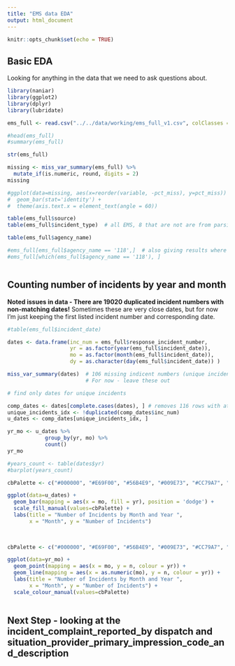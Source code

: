 ```yaml
---
title: "EMS data EDA"
output: html_document
---
```


```r
knitr::opts_chunk$set(echo = TRUE)
```

## Basic EDA

Looking for anything in the data that we need to ask questions about.

```r
library(naniar)
library(ggplot2)
library(dplyr)
library(lubridate)
```

```r
ems_full <- read.csv("../../data/working/ems_full_v1.csv", colClasses = c(rep("character", 4), "POSIXct", rep("character", 78)))

#head(ems_full)
#summary(ems_full)

```

```r
str(ems_full)
```

```r
missing <- miss_var_summary(ems_full) %>%
  mutate_if(is.numeric, round, digits = 2)
missing

#ggplot(data=missing, aes(x=reorder(variable, -pct_miss), y=pct_miss)) +
#  geom_bar(stat='identity') +
#  theme(axis.text.x = element_text(angle = 60))

```

```r
table(ems_full$source)
table(ems_full$incident_type)  # all EMS, 8 that are not are from parsing errors

```

```r
table(ems_full$agency_name)

#ems_full[ems_full$agency_name == '118',]  # also giving results where agency_name is NA
#ems_full[which(ems_full$agency_name == '118'), ]
```

```r

```

## Counting number of incidents by year and month

**Noted issues in data - There are 19020 duplicated incident numbers with non-matching dates!** Sometimes these are very close dates, but for now I'm just keeping the first listed incident number and corresponding date.

```r
#table(ems_full$incident_date)

dates <- data.frame(inc_num = ems_full$response_incident_number,
                    yr = as.factor(year(ems_full$incident_date)), 
                    mo = as.factor(month(ems_full$incident_date)), 
                    dy = as.character(day(ems_full$incident_date)) )

miss_var_summary(dates)  # 106 missing indicent numbers (unique incidents or not?), 17 missing dates.  
                         # For now - leave these out                 

# find only dates for unique incidents

comp_dates <- dates[complete.cases(dates), ] # removes 116 rows with at least one NA
unique_incidents_idx <- !duplicated(comp_dates$inc_num)  
u_dates <- comp_dates[unique_incidents_idx, ]

```

```r
yr_mo <- u_dates %>%
            group_by(yr, mo) %>%
            count()
yr_mo  

```

```r

#years_count <- table(dates$yr)
#barplot(years_count)

cbPalette <- c("#000000", "#E69F00", "#56B4E9", "#009E73", "#CC79A7", "#F0E442", "#0072B2", "#D55E00")

ggplot(data=u_dates) +
  geom_bar(mapping = aes(x = mo, fill = yr), position = 'dodge') +
  scale_fill_manual(values=cbPalette) +
  labs(title = "Number of Incidents by Month and Year ", 
       x = "Month", y = "Number of Incidents") 
 
  
```

```r
cbPalette <- c("#000000", "#E69F00", "#56B4E9", "#009E73", "#CC79A7", "#F0E442", "#0072B2", "#D55E00")

ggplot(data=yr_mo) +
  geom_point(mapping = aes(x = mo, y = n, colour = yr)) +
  geom_line(mapping = aes(x = as.numeric(mo), y = n, colour = yr)) +
  labs(title = "Number of Incidents by Month and Year ", 
       x = "Month", y = "Number of Incidents") +
  scale_colour_manual(values=cbPalette)
  
```

## Next Step - looking at the incident_complaint_reported_by dispatch and situation_provider_primary_impression_code_and_description

